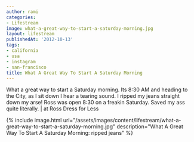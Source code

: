 ```yaml
---
author: rami
categories:
- Lifestream
image: what-a-great-way-to-start-a-saturday-morning.jpg
layout: lifestream
publishedAt: '2012-10-13'
tags:
- california
- usa
- instagram
- san-francisco
title: What A Great Way To Start A Saturday Morning
---
```


What a great way to start a Saturday morning. Its 8:30 AM and heading to the City, as I sit down I hear a tearing sound. I ripped my jeans straight down my arse! Ross was open 8:30 on a freakin Saturday. Saved my ass quite literally. | at Ross Dress for Less

{% include image.html url="/assets/images/content/lifestream/what-a-great-way-to-start-a-saturday-morning.jpg" description="What A Great Way To Start A Saturday Morning: ripped jeans" %}